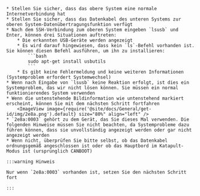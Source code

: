 
    * Stellen Sie sicher, dass das obere System eine normale Internetverbindung hat
    * Stellen Sie sicher, dass das Datenkabel des unteren Systems zur oberen System-Datenübertragungsfunktion verfügt
    * Nach dem SSH-Verbindung zum oberen System eingeben `lsusb` und Enter, können drei Situationen auftreten:
        * Die erkannten USB-Geräte werden angezeigt
        * Es wird darauf hingewiesen, dass kein `ls`-Befehl vorhanden ist. Sie können diesen Befehl ausführen, um ihn zu installieren:
            ```bash
            sudo apt-get install usbutils
            ```
        * Es gibt keine Fehlermeldung und keine weiteren Informationen (Systemproblem erfordert Systemwechsel)
    * Wenn nach Eingabe von `lsusb` keine Reaktion erfolgt, ist dies ein Systemproblem, das wir nicht lösen können. Sie müssen ein normal funktionierendes System verwenden
    * Wenn die untenstehende Bildinformation wie untenstehend markiert erscheint, können Sie mit dem nächsten Schritt fortfahren
        <ImageView image={require('@site/docs/General/get-id/img/2e8a.png').default} size="80%" align="left" /> 
    * `2e8a:0003` gehört zu dem Gerät, das Sie dieses Mal verwenden. Die folgenden Hinweise müssen Sie nicht beachten, da Systemprobleme dazu führen können, dass sie unvollständig angezeigt werden oder gar nicht angezeigt werden
    * Wenn nicht, überprüfen Sie bitte selbst, ob das Datenkabel ordnungsgemäß angeschlossen ist oder ob das Hauptbord im Katapult-Modus ist (ursprünglich CANBOOT)

    :::warning Hinweis

    Nur wenn `2e8a:0003` vorhanden ist, setzen Sie den nächsten Schritt fort

    :::